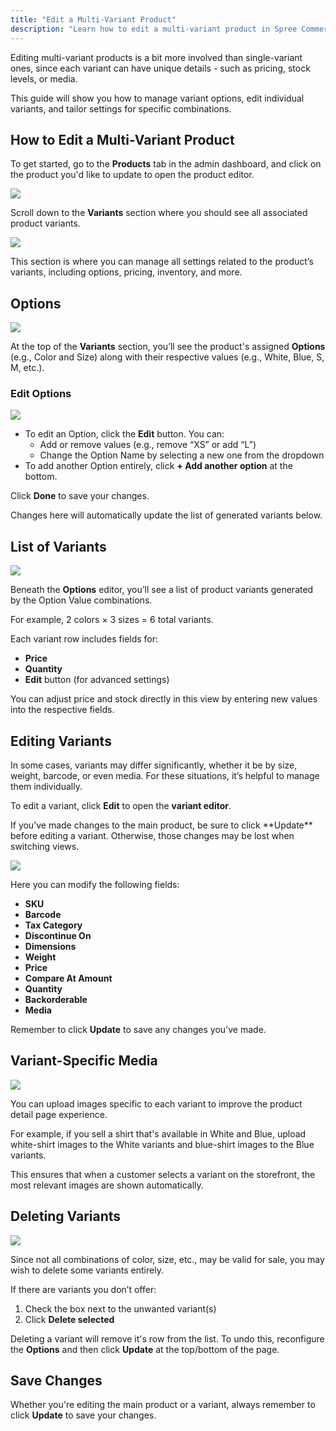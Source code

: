 ```yaml
---
title: "Edit a Multi-Variant Product"
description: "Learn how to edit a multi-variant product in Spree Commerce."
---
```


Editing multi-variant products is a bit more involved than single-variant ones, since each variant can have unique details - such as pricing, stock levels, or media.

This guide will show you how to manage variant options, edit individual variants, and tailor settings for specific combinations.

## How to Edit a Multi-Variant Product

To get started, go to the **Products** tab in the admin dashboard, and click on the product you'd like to update to open the product editor.

![](/docs/images/user/products/multi-variant-products/1.product_editor.png)

Scroll down to the **Variants** section where you should see all associated product variants.

![](/docs/images/user/products/multi-variant-products/2.variants_section.png)

This section is where you can manage all settings related to the product’s variants, including options, pricing, inventory, and more.

## Options

![](/docs/images/user/products/multi-variant-products/3.options.png)

At the top of the **Variants** section, you’ll see the product's assigned **Options** (e.g., Color and Size) along with their respective values (e.g., White, Blue, S, M, etc.).

### Edit Options

![](/docs/images/user/products/multi-variant-products/4.edit_options.png)

- To edit an Option, click the **Edit** button. You can:
  - Add or remove values (e.g., remove “XS” or add “L”)
  - Change the Option Name by selecting a new one from the dropdown
- To add another Option entirely, click **\+ Add another option** at the bottom.

Click **Done** to save your changes.

<Note>
  Changes here will automatically update the list of generated variants below.
</Note>

## List of Variants

![](/docs/images/user/products/multi-variant-products/5.variants_overview.png)

Beneath the **Options** editor, you’ll see a list of product variants generated by the Option Value combinations.

For example, 2 colors × 3 sizes = 6 total variants.

Each variant row includes fields for:

- **Price**
- **Quantity**
- **Edit** button (for advanced settings)

You can adjust price and stock directly in this view by entering new values into the respective fields.

## Editing Variants

In some cases, variants may differ significantly, whether it be by size, weight, barcode, or even media. For these situations, it’s helpful to manage them individually.

To edit a variant, click **Edit** to open the **variant editor**.

<Warning>
  If you’ve made changes to the main product, be sure to click **Update** before editing a variant. Otherwise, those changes may be lost when switching views.
</Warning>

![](/docs/images/user/products/multi-variant-products/6.variant_editor.png)

Here you can modify the following fields:

- **SKU**
- **Barcode**
- **Tax Category**
- **Discontinue On**
- **Dimensions**
- **Weight**
- **Price**
- **Compare At Amount**
- **Quantity**
- **Backorderable**
- **Media**

Remember to click **Update** to save any changes you've made.

## Variant-Specific Media

![](/docs/images/user/products/multi-variant-products/7.variant_media.png)

You can upload images specific to each variant to improve the product detail page experience.

For example, if you sell a shirt that's available in White and Blue, upload white-shirt images to the White variants and blue-shirt images to the Blue variants.

This ensures that when a customer selects a variant on the storefront, the most relevant images are shown automatically.

## Deleting Variants

![](/docs/images/user/products/multi-variant-products/8.delete_variants.png)

Since not all combinations of color, size, etc., may be valid for sale, you may wish to delete some variants entirely.

If there are variants you don’t offer:

1. Check the box next to the unwanted variant(s)
2. Click **Delete selected**

Deleting a variant will remove it's row from the list. To undo this, reconfigure the **Options** and then click **Update** at the top/bottom of the page.

## Save Changes

Whether you're editing the main product or a variant, always remember to click **Update** to save your changes.